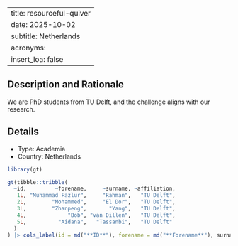 
---
title: resourceful-quiver
date: 2025-10-02
subtitle: Netherlands
acronyms:
  insert_loa: false
---

## Description and Rationale

We are PhD students from TU Delft, and the challenge aligns with our research.

## Details

* Type: Academia
* Country: Netherlands

```r
library(gt)

gt(tibble::tribble(
  ~id,         ~forename,     ~surname, ~affiliation,
   1L, "Muhammad Fazlur",     "Rahman",   "TU Delft",
   2L,        "Mohammed",     "El Dor",   "TU Delft",
   3L,        "Zhanpeng",       "Yang",   "TU Delft",
   4L,             "Bob", "van Dillen",   "TU Delft",
   5L,          "Aidana",   "Tassanbi",   "TU Delft"
  )
) |> cols_label(id = md("**ID**"), forename = md("**Forename**"), surname ~ md("**Surname**"), affiliation ~ md("**Affiliation**"))
```
